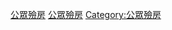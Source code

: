 {{Catnav|頁面分類|人类社会|亞洲社會|香港社會|香港殯儀}}
{{Catnav|頁面分類|人类社会|中國社會|香港社會|香港殯儀}}

[[Category:香港政府建築物|公眾殮房]]
[[Category:香港殯儀|公眾殮房]]
[[Category:公眾殮房|Category:公眾殮房]]